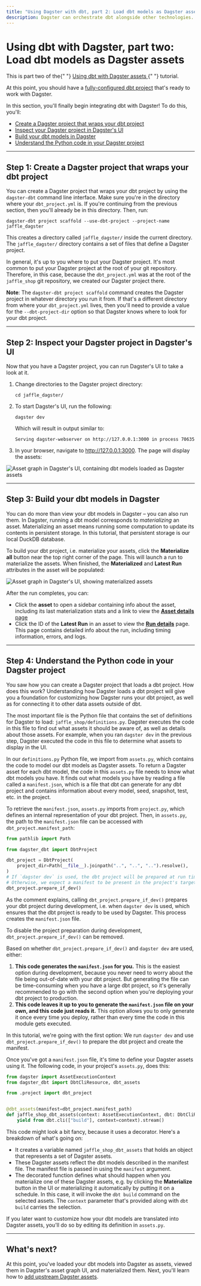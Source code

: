 ```yaml
---
title: "Using Dagster with dbt, part 2: Load dbt models as Dagster assets"
description: Dagster can orchestrate dbt alongside other technologies.
---
```


# Using dbt with Dagster, part two: Load dbt models as Dagster assets

<Note>
  This is part two of the{" "}
  <a href="/integrations/dbt/using-dbt-with-dagster">
    Using dbt with Dagster assets
  </a>{" "}
  tutorial.
</Note>

At this point, you should have a [fully-configured dbt project](/integrations/dbt/using-dbt-with-dagster/set-up-dbt-project) that's ready to work with Dagster.

In this section, you'll finally begin integrating dbt with Dagster! To do this, you'll:

- [Create a Dagster project that wraps your dbt project](#step-1-create-a-dagster-project-that-wraps-your-dbt-project)
- [Inspect your Dagster project in Dagster's UI](#step-2-inspect-your-dagster-project-in-dagsters-ui)
- [Build your dbt models in Dagster](#step-3-build-your-dbt-models-in-dagster)
- [Understand the Python code in your Dagster project](#step-4-understand-the-python-code-in-your-dagster-project)

---

## Step 1: Create a Dagster project that wraps your dbt project

You can create a Dagster project that wraps your dbt project by using the `dagster-dbt` command line interface. Make sure you're in the directory where your `dbt_project.yml` is. If you're continuing from the previous section, then you'll already be in this directory. Then, run:

```shell
dagster-dbt project scaffold --use-dbt-project --project-name jaffle_dagster
```

This creates a directory called `jaffle_dagster/` inside the current directory. The `jaffle_dagster/` directory contains a set of files that define a Dagster project.

In general, it's up to you where to put your Dagster project. It's most common to put your Dagster project at the root of your git repository. Therefore, in this case, because the `dbt_project.yml` was at the root of the `jaffle_shop` git repository, we created our Dagster project there.

**Note**: The `dagster-dbt project scaffold` command creates the Dagster project in whatever directory you run it from. If that's a different directory from where your `dbt_project.yml` lives, then you'll need to provide a value for the `--dbt-project-dir` option so that Dagster knows where to look for your dbt project.

---

## Step 2: Inspect your Dagster project in Dagster's UI

Now that you have a Dagster project, you can run Dagster's UI to take a look at it.

1. Change directories to the Dagster project directory:

   ```shell
   cd jaffle_dagster/
   ```

2. To start Dagster's UI, run the following:

   ```shell
   dagster dev
   ```

   Which will result in output similar to:

   ```shell
   Serving dagster-webserver on http://127.0.0.1:3000 in process 70635
   ```

3. In your browser, navigate to <http://127.0.0.1:3000>. The page will display the assets:

  <!--
  ![Asset graph in Dagster's UI, containing dbt models loaded as Dagster assets](/images/integrations/dbt/using-dbt-with-dagster/load-dbt-models/asset-graph.png)
  -->

<Image
alt="Asset graph in Dagster's UI, containing dbt models loaded as Dagster assets"
src="/images/integrations/dbt/using-dbt-with-dagster/load-dbt-models/asset-graph.png"
width={2688}
height={1680}
/>

---

## Step 3: Build your dbt models in Dagster

You can do more than view your dbt models in Dagster – you can also run them. In Dagster, running a dbt model corresponds to _materializing_ an asset. Materializing an asset means running some computation to update its contents in persistent storage. In this tutorial, that persistent storage is our local DuckDB database.

To build your dbt project, i.e. materialize your assets, click the **Materialize all** button near the top right corner of the page. This will launch a run to materialize the assets. When finished, the **Materialized** and **Latest Run** attributes in the asset will be populated:

<!--
![Asset graph in Dagster's UI, showing materialized assets](/images/integrations/dbt/using-dbt-with-dagster/load-dbt-models/asset-graph-materialized.png)
-->

<Image
alt="Asset graph in Dagster's UI, showing materialized assets"
src="/images/integrations/dbt/using-dbt-with-dagster/load-dbt-models/asset-graph-materialized.png"
width={2688}
height={1680}
/>

After the run completes, you can:

- Click the **asset** to open a sidebar containing info about the asset, including its last materialization stats and a link to view the [**Asset details** page](/concepts/webserver/ui#asset-details)
- Click the ID of the **Latest Run** in an asset to view the [**Run details**](/concepts/webserver/ui#run-details) page. This page contains detailed info about the run, including timing information, errors, and logs.

---

## Step 4: Understand the Python code in your Dagster project

You saw how you can create a Dagster project that loads a dbt project. How does this work? Understanding how Dagster loads a dbt project will give you a foundation for customizing how Dagster runs your dbt project, as well as for connecting it to other data assets outside of dbt.

The most important file is the Python file that contains the set of definitions for Dagster to load: `jaffle_shop/definitions.py`. Dagster executes the code in this file to find out what assets it should be aware of, as well as details about those assets. For example, when you ran `dagster dev` in the previous step, Dagster executed the code in this file to determine what assets to display in the UI.

In our `definitions.py` Python file, we import from `assets.py`, which contains the code to model our dbt models as Dagster assets. To return a Dagster asset for each dbt model, the code in this `assets.py` file needs to know what dbt models you have. It finds out what models you have by reading a file called a `manifest.json`, which is a file that dbt can generate for any dbt project and contains information about every model, seed, snapshot, test, etc. in the project.

To retrieve the `manifest.json`, `assets.py` imports from `project.py`, which defines an internal representation of your dbt project. Then, in `assets.py`, the path to the `manifest.json` file can be accessed with `dbt_project.manifest_path`:

```python file=integrations/dbt/tutorial/load_dbt_models/project.py startafter=start_load_project endbefore=end_load_project
from pathlib import Path

from dagster_dbt import DbtProject

dbt_project = DbtProject(
    project_dir=Path(__file__).joinpath("..", "..", "..").resolve(),
)
# If `dagster dev` is used, the dbt project will be prepared at run time, and manifest will be created.
# Otherwise, we expect a manifest to be present in the project's target directory.
dbt_project.prepare_if_dev()
```

As the comment explains, calling `dbt_project.prepare_if_dev()` prepares your dbt project during development, i.e. when `dagster dev` is used, which ensures that the dbt project is ready to be used by Dagster. This process creates the `manifest.json` file.

To disable the project preparation during development, `dbt_project.prepare_if_dev()` can be removed.

Based on whether `dbt_project.prepare_if_dev()` and `dagster dev` are used, either:

1. **This code generates the `manifest.json` for you.** This is the easiest option during development, because you never need to worry about the file being out-of-date with your dbt project. But generating the file can be time-consuming when you have a large dbt project, so it's generally recommended to go with the second option when you're deploying your dbt project to production.
2. **This code leaves it up to you to generate the `manifest.json` file on your own, and this code just reads it.** This option allows you to only generate it once every time you deploy, rather than every time the code in this module gets executed.

In this tutorial, we're going with the first option: We run `dagster dev` and use `dbt_project.prepare_if_dev()` to prepare the dbt project and create the manifest.

Once you've got a `manifest.json` file, it's time to define your Dagster assets using it. The following code, in your project's `assets.py`, does this:

```python file=integrations/dbt/tutorial/load_dbt_models/assets.py startafter=start_dbt_assets endbefore=end_dbt_assets
from dagster import AssetExecutionContext
from dagster_dbt import DbtCliResource, dbt_assets

from .project import dbt_project


@dbt_assets(manifest=dbt_project.manifest_path)
def jaffle_shop_dbt_assets(context: AssetExecutionContext, dbt: DbtCliResource):
    yield from dbt.cli(["build"], context=context).stream()
```

This code might look a bit fancy, because it uses a decorator. Here's a breakdown of what's going on:

- It creates a variable named `jaffle_shop_dbt_assets` that holds an object that represents a set of Dagster assets.
- These Dagster assets reflect the dbt models described in the manifest file. The manifest file is passed in using the `manifest` argument.
- The decorated function defines what should happen when you materialize one of these Dagster assets, e.g. by clicking the **Materialize** button in the UI or materializing it automatically by putting it on a schedule. In this case, it will invoke the `dbt build` command on the selected assets. The `context` parameter that's provided along with `dbt build` carries the selection.

If you later want to customize how your dbt models are translated into Dagster assets, you'll do so by editing its definition in `assets.py`.

---

## What's next?

At this point, you've loaded your dbt models into Dagster as assets, viewed them in Dagster's asset graph UI, and materialized them. Next, you'll learn how to [add upstream Dagster assets](/integrations/dbt/using-dbt-with-dagster/upstream-assets).
